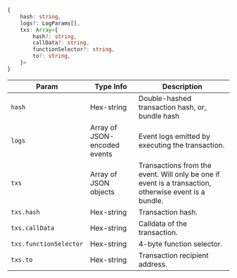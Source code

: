 ```typescript
{
    hash: string,
    logs?: LogParams[],
    txs: Array<{
        hash?: string,
        callData?: string,
        functionSelector?: string,
        to?: string,
    }>
}
```

| Param | Type Info | Description |
|-|-|-|
| `hash` | Hex-string | Double-hashed transaction hash, or, bundle hash |
| `logs` | Array of JSON-encoded events | Event logs emitted by executing the transaction. |
| `txs` | Array of JSON objects | Transactions from the event. Will only be one if event is a transaction, otherwise event is a bundle.
| `txs.hash` | Hex-string | Transaction hash. |
| `txs.callData` | Hex-string | Calldata of the transaction. |
| `txs.functionSelector` | Hex-string | 4-byte function selector. |
| `txs.to` | Hex-string | Transaction recipient address. |
